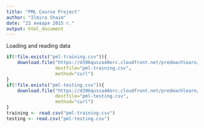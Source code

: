 ```yaml
---
title: "PML Course Project"
author: "Ilmira Shaim"
date: "23 января 2015 г."
output: html_document
---
```


Loading and reading data
```r
if(!file.exists("pml-training.csv")){
    download.file("https://d396qusza40orc.cloudfront.net/predmachlearn/pml-training.csv", 
                  destfile="pml-training.csv",
                  method="curl")
}
if(!file.exists("pml-testing.csv")){
    download.file("https://d396qusza40orc.cloudfront.net/predmachlearn/pml-testing.csv",
                  destfile="pml-testing.csv",
                  method="curl")
}
training <- read.csv("pml-training.csv")
testing <- read.csv("pml-testing.csv")

```